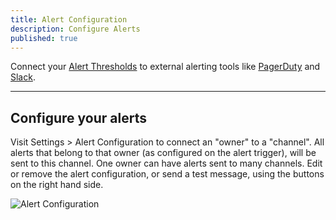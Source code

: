 ```yaml
---
title: Alert Configuration
description: Configure Alerts
published: true
---
```


Connect your [Alert Thresholds](/docs/metricmonitor#add-alert-trigger) to external alerting tools like [PagerDuty](/docs/pagerduty) and [Slack](/docs/slack).

---

## Configure your alerts

Visit Settings > Alert Configuration to connect an "owner" to a "channel".  All alerts that belong to that owner (as configured on the alert trigger), will be sent to this channel.
One owner can have alerts sent to many channels.  Edit or remove the alert configuration, or send a test message, using the buttons on the right hand side.

![Alert Configuration](/img/AlertConfigPage.png)